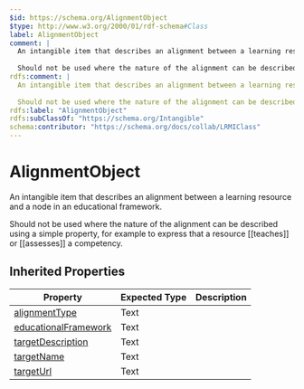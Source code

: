 ```yaml
---
$id: https://schema.org/AlignmentObject
$type: http://www.w3.org/2000/01/rdf-schema#Class
label: AlignmentObject
comment: |
  An intangible item that describes an alignment between a learning resource and a node in an educational framework.
  
  Should not be used where the nature of the alignment can be described using a simple property, for example to express that a resource [[teaches]] or [[assesses]] a competency.
rdfs:comment: |
  An intangible item that describes an alignment between a learning resource and a node in an educational framework.
  
  Should not be used where the nature of the alignment can be described using a simple property, for example to express that a resource [[teaches]] or [[assesses]] a competency.
rdfs:label: "AlignmentObject"
rdfs:subClassOf: "https://schema.org/Intangible"
schema:contributor: "https://schema.org/docs/collab/LRMIClass"
---
```


# AlignmentObject

An intangible item that describes an alignment between a learning resource and a node in an educational framework.

Should not be used where the nature of the alignment can be described using a simple property, for example to express that a resource [[teaches]] or [[assesses]] a competency.

## Inherited Properties

| Property | Expected Type | Description |
| --- | --- | --- |
| [alignmentType](https://schema.org/alignmentType) | Text |  |
| [educationalFramework](https://schema.org/educationalFramework) | Text |  |
| [targetDescription](https://schema.org/targetDescription) | Text |  |
| [targetName](https://schema.org/targetName) | Text |  |
| [targetUrl](https://schema.org/targetUrl) | Text |  |
